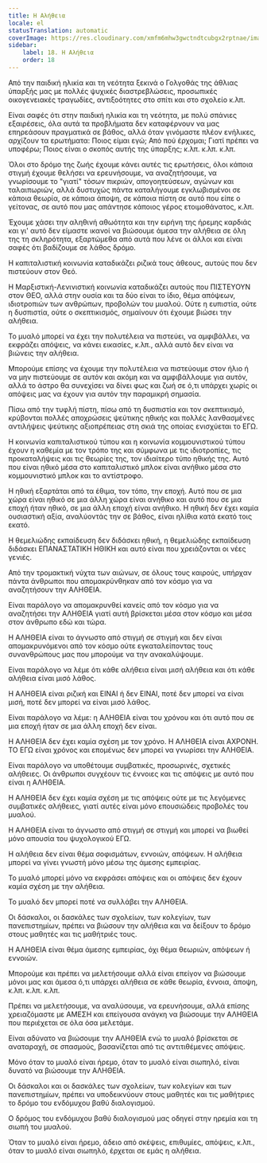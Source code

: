 ```yaml
---
title: Η Αλήθεια
locale: el
statusTranslation: automatic
coverImage: https://res.cloudinary.com/xmfm6mhw3gwctndtcubgx2rptnae/image/upload/v1740337243/small_cover_educacion_fundamental_a051170f1c.webp
sidebar:
    label: 18. Η Αλήθεια
    order: 18
---
```

Από την παιδική ηλικία και τη νεότητα ξεκινά ο Γολγοθάς της άθλιας ύπαρξής μας με πολλές ψυχικές διαστρεβλώσεις, προσωπικές οικογενειακές τραγωδίες, αντιξοότητες στο σπίτι και στο σχολείο κ.λπ.

Είναι σαφές ότι στην παιδική ηλικία και τη νεότητα, με πολύ σπάνιες εξαιρέσεις, όλα αυτά τα προβλήματα δεν καταφέρνουν να μας επηρεάσουν πραγματικά σε βάθος, αλλά όταν γινόμαστε πλέον ενήλικες, αρχίζουν τα ερωτήματα: Ποιος είμαι εγώ; Από πού έρχομαι; Γιατί πρέπει να υποφέρω; Ποιος είναι ο σκοπός αυτής της ύπαρξης; κ.λπ. κ.λπ. κ.λπ.

Όλοι στο δρόμο της ζωής έχουμε κάνει αυτές τις ερωτήσεις, όλοι κάποια στιγμή έχουμε θελήσει να ερευνήσουμε, να αναζητήσουμε, να γνωρίσουμε το "γιατί" τόσων πικριών, απογοητεύσεων, αγώνων και ταλαιπωριών, αλλά δυστυχώς πάντα καταλήγουμε εγκλωβισμένοι σε κάποια θεωρία, σε κάποια άποψη, σε κάποια πίστη σε αυτό που είπε ο γείτονας, σε αυτό που μας απάντησε κάποιος γέρος ετοιμοθάνατος, κ.λπ.

Έχουμε χάσει την αληθινή αθωότητα και την ειρήνη της ήρεμης καρδιάς και γι' αυτό δεν είμαστε ικανοί να βιώσουμε άμεσα την αλήθεια σε όλη της τη σκληρότητα, εξαρτώμεθα από αυτά που λένε οι άλλοι και είναι σαφές ότι βαδίζουμε σε λάθος δρόμο.

Η καπιταλιστική κοινωνία καταδικάζει ριζικά τους άθεους, αυτούς που δεν πιστεύουν στον Θεό.

Η Μαρξιστική-Λενινιστική κοινωνία καταδικάζει αυτούς που ΠΙΣΤΕΥΟΥΝ στον ΘΕΟ, αλλά στην ουσία και τα δύο είναι το ίδιο, θέμα απόψεων, ιδιοτροπιών των ανθρώπων, προβολών του μυαλού. Ούτε η ευπιστία, ούτε η δυσπιστία, ούτε ο σκεπτικισμός, σημαίνουν ότι έχουμε βιώσει την αλήθεια.

Το μυαλό μπορεί να έχει την πολυτέλεια να πιστεύει, να αμφιβάλλει, να εκφράζει απόψεις, να κάνει εικασίες, κ.λπ., αλλά αυτό δεν είναι να βιώνεις την αλήθεια.

Μπορούμε επίσης να έχουμε την πολυτέλεια να πιστεύουμε στον ήλιο ή να μην πιστεύουμε σε αυτόν και ακόμη και να αμφιβάλλουμε για αυτόν, αλλά το άστρο θα συνεχίσει να δίνει φως και ζωή σε ό,τι υπάρχει χωρίς οι απόψεις μας να έχουν για αυτόν την παραμικρή σημασία.

Πίσω από την τυφλή πίστη, πίσω από τη δυσπιστία και τον σκεπτικισμό, κρύβονται πολλές αποχρώσεις ψεύτικης ηθικής και πολλές λανθασμένες αντιλήψεις ψεύτικης αξιοπρέπειας στη σκιά της οποίας ενισχύεται το ΕΓΩ.

Η κοινωνία καπιταλιστικού τύπου και η κοινωνία κομμουνιστικού τύπου έχουν η καθεμία με τον τρόπο της και σύμφωνα με τις ιδιοτροπίες, τις προκαταλήψεις και τις θεωρίες της, τον ιδιαίτερο τύπο ηθικής της. Αυτό που είναι ηθικό μέσα στο καπιταλιστικό μπλοκ είναι ανήθικο μέσα στο κομμουνιστικό μπλοκ και το αντίστροφο.

Η ηθική εξαρτάται από τα έθιμα, τον τόπο, την εποχή. Αυτό που σε μια χώρα είναι ηθικό σε μια άλλη χώρα είναι ανήθικο και αυτό που σε μια εποχή ήταν ηθικό, σε μια άλλη εποχή είναι ανήθικο. Η ηθική δεν έχει καμία ουσιαστική αξία, αναλύοντάς την σε βάθος, είναι ηλίθια κατά εκατό τοις εκατό.

Η θεμελιώδης εκπαίδευση δεν διδάσκει ηθική, η θεμελιώδης εκπαίδευση διδάσκει ΕΠΑΝΑΣΤΑΤΙΚΗ ΗΘΙΚΗ και αυτό είναι που χρειάζονται οι νέες γενιές.

Από την τρομακτική νύχτα των αιώνων, σε όλους τους καιρούς, υπήρχαν πάντα άνθρωποι που απομακρύνθηκαν από τον κόσμο για να αναζητήσουν την ΑΛΗΘΕΙΑ.

Είναι παράλογο να απομακρυνθεί κανείς από τον κόσμο για να αναζητήσει την ΑΛΗΘΕΙΑ γιατί αυτή βρίσκεται μέσα στον κόσμο και μέσα στον άνθρωπο εδώ και τώρα.

Η ΑΛΗΘΕΙΑ είναι το άγνωστο από στιγμή σε στιγμή και δεν είναι απομακρυνόμενοι από τον κόσμο ούτε εγκαταλείποντας τους συνανθρώπους μας που μπορούμε να την ανακαλύψουμε.

Είναι παράλογο να λέμε ότι κάθε αλήθεια είναι μισή αλήθεια και ότι κάθε αλήθεια είναι μισό λάθος.

Η ΑΛΗΘΕΙΑ είναι ριζική και ΕΙΝΑΙ ή δεν ΕΙΝΑΙ, ποτέ δεν μπορεί να είναι μισή, ποτέ δεν μπορεί να είναι μισό λάθος.

Είναι παράλογο να λέμε: η ΑΛΗΘΕΙΑ είναι του χρόνου και ότι αυτό που σε μια εποχή ήταν σε μια άλλη εποχή δεν είναι.

Η ΑΛΗΘΕΙΑ δεν έχει καμία σχέση με τον χρόνο. Η ΑΛΗΘΕΙΑ είναι ΑΧΡΟΝΗ. ΤΟ ΕΓΩ είναι χρόνος και επομένως δεν μπορεί να γνωρίσει την ΑΛΗΘΕΙΑ.

Είναι παράλογο να υποθέτουμε συμβατικές, προσωρινές, σχετικές αλήθειες. Οι άνθρωποι συγχέουν τις έννοιες και τις απόψεις με αυτό που είναι η ΑΛΗΘΕΙΑ.

Η ΑΛΗΘΕΙΑ δεν έχει καμία σχέση με τις απόψεις ούτε με τις λεγόμενες συμβατικές αλήθειες, γιατί αυτές είναι μόνο επουσιώδεις προβολές του μυαλού.

Η ΑΛΗΘΕΙΑ είναι το άγνωστο από στιγμή σε στιγμή και μπορεί να βιωθεί μόνο απουσία του ψυχολογικού ΕΓΩ.

Η αλήθεια δεν είναι θέμα σοφισμάτων, εννοιών, απόψεων. Η αλήθεια μπορεί να γίνει γνωστή μόνο μέσω της άμεσης εμπειρίας.

Το μυαλό μπορεί μόνο να εκφράσει απόψεις και οι απόψεις δεν έχουν καμία σχέση με την αλήθεια.

Το μυαλό δεν μπορεί ποτέ να συλλάβει την ΑΛΗΘΕΙΑ.

Οι δάσκαλοι, οι δασκάλες των σχολείων, των κολεγίων, των πανεπιστημίων, πρέπει να βιώσουν την αλήθεια και να δείξουν το δρόμο στους μαθητές και τις μαθήτριές τους.

Η ΑΛΗΘΕΙΑ είναι θέμα άμεσης εμπειρίας, όχι θέμα θεωριών, απόψεων ή εννοιών.

Μπορούμε και πρέπει να μελετήσουμε αλλά είναι επείγον να βιώσουμε μόνοι μας και άμεσα ό,τι υπάρχει αλήθεια σε κάθε θεωρία, έννοια, άποψη, κ.λπ. κ.λπ. κ.λπ.

Πρέπει να μελετήσουμε, να αναλύσουμε, να ερευνήσουμε, αλλά επίσης χρειαζόμαστε με ΑΜΕΣΗ και επείγουσα ανάγκη να βιώσουμε την ΑΛΗΘΕΙΑ που περιέχεται σε όλα όσα μελετάμε.

Είναι αδύνατο να βιώσουμε την ΑΛΗΘΕΙΑ ενώ το μυαλό βρίσκεται σε αναταραχή, σε σπασμούς, βασανίζεται από τις αντιτιθέμενες απόψεις.

Μόνο όταν το μυαλό είναι ήρεμο, όταν το μυαλό είναι σιωπηλό, είναι δυνατό να βιώσουμε την ΑΛΗΘΕΙΑ.

Οι δάσκαλοι και οι δασκάλες των σχολείων, των κολεγίων και των πανεπιστημίων, πρέπει να υποδεικνύουν στους μαθητές και τις μαθήτριες το δρόμο του ενδόμυχου βαθύ διαλογισμού.

Ο δρόμος του ενδόμυχου βαθύ διαλογισμού μας οδηγεί στην ηρεμία και τη σιωπή του μυαλού.

Όταν το μυαλό είναι ήρεμο, άδειο από σκέψεις, επιθυμίες, απόψεις, κ.λπ., όταν το μυαλό είναι σιωπηλό, έρχεται σε εμάς η αλήθεια.

